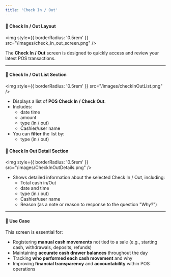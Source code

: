 ```yaml
---
title: 'Check In / Out'
---
```



#### 🧾 Check In / Out Layout

<img
  style={{ borderRadius: '0.5rem' }}
  src="/images/check_in_out_screen.png"
/>


The **Check In / Out** screen is designed to quickly access and review your latest POS transactions.

---

#### 🔹 Check In / Out List Section

<img
  style={{ borderRadius: '0.5rem' }}
  src="/images/checkInOutList.png"
/>

- Displays a list of **POS Check In / Check Out**.
- Includes:
  - date time
  - amount
  - type (in / out)
  - Cashier/user name
- You can **filter** the list by:
  - type (in / out)

#### 🔸 Check In Out Detail Section

<img
  style={{ borderRadius: '0.5rem' }}
  src="/images/CheckInOutDetails.png"
/>

- Shows detailed information about the selected Check In / Out, including:
  - Total cash in/Out
  - date and time
  - type (in / out)
  - Cashier/user name
  - Reason (as a note or reason to response to the question "Why?")

---



#### 🔄 Use Case

This screen is essential for:

- Registering **manual cash movements** not tied to a sale (e.g., starting cash, withdrawals, deposits, refunds)
- Maintaining **accurate cash drawer balances** throughout the day
- Tracking **who performed each cash movement** and why
- Improving **financial transparency** and **accountability** within POS operations

